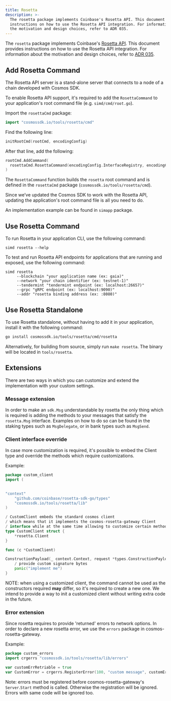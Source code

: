 ```yaml
---
title: Rosetta
description: >-
  The rosetta package implements Coinbase's Rosetta API. This document provides
  instructions on how to use the Rosetta API integration. For information about
  the motivation and design choices, refer to ADR 035.
---
```


The `rosetta` package implements Coinbase's [Rosetta API](https://www.rosetta-api.org). This document provides instructions on how to use the Rosetta API integration. For information about the motivation and design choices, refer to [ADR 035](https://docs.cosmos.network/main/architecture/adr-035-rosetta-api-support).

## Add Rosetta Command

The Rosetta API server is a stand-alone server that connects to a node of a chain developed with Cosmos SDK.

To enable Rosetta API support, it's required to add the `RosettaCommand` to your application's root command file (e.g. `simd/cmd/root.go`).

Import the `rosettaCmd` package:

```go
import "cosmossdk.io/tools/rosetta/cmd"
```

Find the following line:

```go
initRootCmd(rootCmd, encodingConfig)
```

After that line, add the following:

```go
rootCmd.AddCommand(
  rosettaCmd.RosettaCommand(encodingConfig.InterfaceRegistry, encodingConfig.Codec)
)
```

The `RosettaCommand` function builds the `rosetta` root command and is defined in the `rosettaCmd` package (`cosmossdk.io/tools/rosetta/cmd`).

Since we’ve updated the Cosmos SDK to work with the Rosetta API, updating the application's root command file is all you need to do.

An implementation example can be found in `simapp` package.

## Use Rosetta Command

To run Rosetta in your application CLI, use the following command:

```shell
simd rosetta --help
```

To test and run Rosetta API endpoints for applications that are running and exposed, use the following command:

```shell
simd rosetta
     --blockchain "your application name (ex: gaia)"
     --network "your chain identifier (ex: testnet-1)"
     --tendermint "tendermint endpoint (ex: localhost:26657)"
     --grpc "gRPC endpoint (ex: localhost:9090)"
     --addr "rosetta binding address (ex: :8080)"
```

## Use Rosetta Standalone

To use Rosetta standalone, without having to add it in your application, install it with the following command:

```bash
go install cosmossdk.io/tools/rosetta/cmd/rosetta
```

Alternatively, for building from source, simply run `make rosetta`. The binary will be located in `tools/rosetta`.

## Extensions

There are two ways in which you can customize and extend the implementation with your custom settings.

### Message extension

In order to make an `sdk.Msg` understandable by rosetta the only thing which is required is adding the methods to your messages that satisfy the `rosetta.Msg` interface. Examples on how to do so can be found in the staking types such as `MsgDelegate`, or in bank types such as `MsgSend`.

### Client interface override

In case more customization is required, it's possible to embed the Client type and override the methods which require customizations.

Example:

```go expandable
package custom_client
import (
    

"context"
    "github.com/coinbase/rosetta-sdk-go/types"
    "cosmossdk.io/tools/rosetta/lib"
)

/ CustomClient embeds the standard cosmos client
/ which means that it implements the cosmos-rosetta-gateway Client
/ interface while at the same time allowing to customize certain methods
type CustomClient struct {
    *rosetta.Client
}

func (c *CustomClient)

ConstructionPayload(_ context.Context, request *types.ConstructionPayloadsRequest) (resp *types.ConstructionPayloadsResponse, err error) {
    / provide custom signature bytes
    panic("implement me")
}
```

NOTE: when using a customized client, the command cannot be used as the constructors required **may** differ, so it's required to create a new one. We intend to provide a way to init a customized client without writing extra code in the future.

### Error extension

Since rosetta requires to provide 'returned' errors to network options. In order to declare a new rosetta error, we use the `errors` package in cosmos-rosetta-gateway.

Example:

```go
package custom_errors
import crgerrs "cosmossdk.io/tools/rosetta/lib/errors"

var customErrRetriable = true
var CustomError = crgerrs.RegisterError(100, "custom message", customErrRetriable, "description")
```

Note: errors must be registered before cosmos-rosetta-gateway's `Server`.`Start` method is called. Otherwise the registration will be ignored. Errors with same code will be ignored too.
